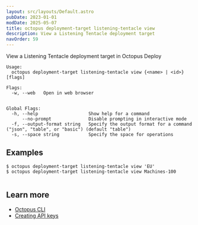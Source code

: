 ```yaml
---
layout: src/layouts/Default.astro
pubDate: 2023-01-01
modDate: 2025-05-07
title: octopus deployment-target listening-tentacle view
description: View a Listening Tentacle deployment target
navOrder: 59
---
```


View a Listening Tentacle deployment target in Octopus Deploy

```
Usage:
  octopus deployment-target listening-tentacle view {<name> | <id>} [flags]

Flags:
  -w, --web   Open in web browser


Global Flags:
  -h, --help                   Show help for a command
      --no-prompt              Disable prompting in interactive mode
  -f, --output-format string   Specify the output format for a command ("json", "table", or "basic") (default "table")
  -s, --space string           Specify the space for operations

```

## Examples

<SamplesInstance />

```
$ octopus deployment-target listening-tentacle view 'EU'
$ octopus deployment-target listening-tentacle view Machines-100


```

## Learn more

- [Octopus CLI](/docs/octopus-rest-api/cli)
- [Creating API keys](/docs/octopus-rest-api/how-to-create-an-api-key)